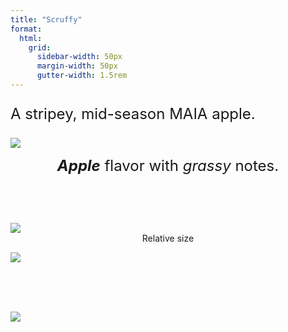 ```yaml
---
title: "Scruffy"
format:
  html: 
    grid:
      sidebar-width: 50px
      margin-width: 50px
      gutter-width: 1.5rem
---
```


:::{style="font-size: x-large;"}
A stripey, mid-season MAIA apple. 
:::

::: grid
::: g-col-5

![](img/transparentapples/scruff-crop.png)

:::{style="font-size: x-large;"}
<center><i><b>Apple</b></i> flavor with <i>grassy</i> notes.</center><br>
:::

![](img/scruff-crop.jpg)
<center>Relative size</center>

:::

::: g-col-5

![](img/websitefigs/Apple_Scruffy.svg)

<br><br><br>

![](img/flavfigs/flavor_plot_Scruffy.svg)

:::
:::
